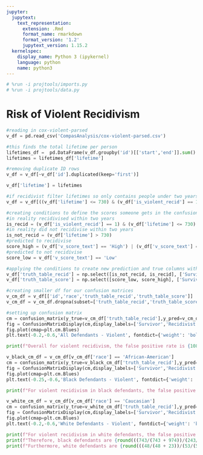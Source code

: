 ```yaml
---
jupyter:
  jupytext:
    text_representation:
      extension: .Rmd
      format_name: rmarkdown
      format_version: '1.2'
      jupytext_version: 1.15.2
  kernelspec:
    display_name: Python 3 (ipykernel)
    language: python
    name: python3
---
```


```python
# %run -i projtools/imports.py
# %run -i projtools/data.py
```

# Risk of Violent Recidivism

```python
#reading in cox-violent-parsed
v_df = pd.read_csv('CompasAnalysis/cox-violent-parsed.csv')   
```

```python
#this finds the total lifetime per person
lifetimes_df =  pd.DataFrame(v_df.groupby('id')[['start','end']].sum().apply(lambda x: x['end'] - x['start'], axis=1)).rename(columns={0:'lifetime'})
lifetimes = lifetimes_df['lifetime']

#removing duplicate ID rows
v_df = v_df[~v_df['id'].duplicated(keep='first')]

v_df['lifetime'] = lifetimes

#if recidivist filter lifetimes so only contains people under two years - otherwise contain people who did not recidivise for over two years
v_df = v_df[((v_df['lifetime'] <= 730) & (v_df['is_violent_recid'] == 1)) | (v_df['lifetime'] > 730)]
```

```python
#creating conditions to define the scores someone gets in the confusion matrix
#in reality recidivised within two years
is_recid = (v_df['is_violent_recid'] == 1) & (v_df['lifetime'] <= 730)
#in reality did not recidivise within two years
is_not_recid = (v_df['lifetime'] > 730)
#predicted to recidivise
score_high = (v_df['v_score_text'] == 'High') | (v_df['v_score_text'] == 'Medium')
#predicted to not recidivise
score_low = v_df['v_score_text'] == 'Low'

#applying the conditions to create new prediction and true columns with survivor and recidivist values
v_df['truth_table_recid'] = np.select([is_not_recid, is_recid], ['Survivor','Recidivist'], default=np.nan)
v_df['truth_table_score'] = np.select([score_low, score_high], ['Survivor','Recidivist'], default=np.nan)
```

```python
#creating smaller df for our confusion matrices
v_cm_df = v_df[['id','race','truth_table_recid','truth_table_score']]
v_cm_df = v_cm_df.dropna(subset=['truth_table_recid','truth_table_score'])

#setting up confusion matrix
cm = confusion_matrix(y_true=v_cm_df['truth_table_recid'],y_pred=v_cm_df['truth_table_score'],labels=['Survivor','Recidivist'])
fig = ConfusionMatrixDisplay(cm,display_labels=['Survivor','Recidivist'])
fig.plot(cmap=plt.cm.Blues)
plt.text(-0.2,-0.6,'All Defendants - Violent', fontdict={'weight': 'bold', 'size': 16});
```

```python
print(f"Overall for violent recidivism, the false positive rate is {1088/(1088 + 2350)}")
```

```python
v_black_cm_df = v_cm_df[v_cm_df['race'] == 'African-American']
cm = confusion_matrix(y_true=v_black_cm_df['truth_table_recid'],y_pred=v_black_cm_df['truth_table_score'],labels=['Survivor','Recidivist'])
fig = ConfusionMatrixDisplay(cm,display_labels=['Survivor','Recidivist'])
fig.plot(cmap=plt.cm.Blues)
plt.text(-0.25,-0.6,'Black Defendants - Violent', fontdict={'weight': 'bold', 'size': 16});
```

```python
print(f"For violent recidivism in black defendants, the false positive rate is {743/(743 + 974)}")
```

```python
v_white_cm_df = v_cm_df[v_cm_df['race'] == 'Caucasian']
cm = confusion_matrix(y_true=v_white_cm_df['truth_table_recid'],y_pred=v_white_cm_df['truth_table_score'],labels=['Survivor','Recidivist'])
fig = ConfusionMatrixDisplay(cm,display_labels=['Survivor','Recidivist'])
fig.plot(cmap=plt.cm.Blues)
plt.text(-0.2,-0.6,'White Defendants - Violent', fontdict={'weight': 'bold', 'size': 16});
```

```python
print(f"For violent recidivism in white defendants, the false positive rate is {243/(243 + 963)}")
print(f"Therefore, black defendants are {round(((743/(743 + 974))/(243/(243 + 963)) - 1) * 100,2)}% more likely to receive a High Violence COMPAS score and not violently recidivise \nwithin 2 years (false positive) than white defendants.")
print(f"Furthermore, white defendants are {round(((48/(48 + 23))/(53/(53 + 95)) - 1) * 100,2)}% more likely to receive a Low Violence COMPAS score yet still violently recidivise \nwithin 2 years (false negative) than black defendants.")
```
